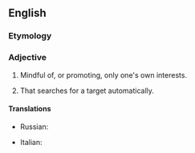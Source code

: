 ==English==

===Etymology===
{{prefix|en|self|seeking}}

===Adjective===
{{en-adj}}

# Mindful of, or promoting, only one's own interests.
# {{lb|en|military|of a missile|not comparable}} That searches for a target automatically.

====Translations====
{{trans-top|mindful of, or promoting, only one's own interests}}
* Russian: {{t+|ru|своекоры́стный|m}}
{{trans-mid}}
{{trans-bottom}}

{{trans-top}}
* Italian: {{t|it|autocercante}}
{{trans-mid}}
{{trans-bottom}}